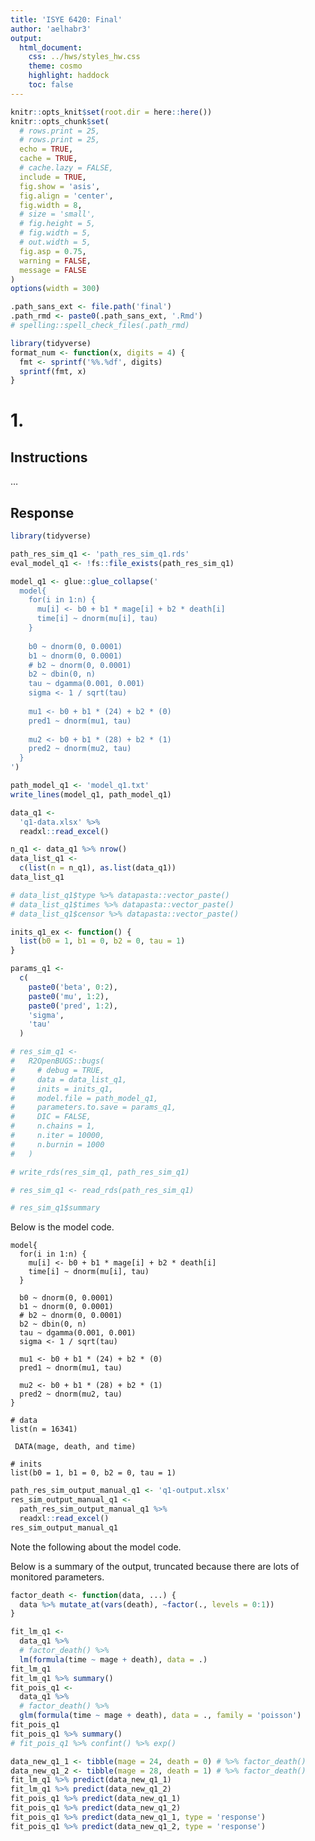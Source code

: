 ```yaml
---
title: 'ISYE 6420: Final'
author: 'aelhabr3'
output:
  html_document:
    css: ../hws/styles_hw.css
    theme: cosmo
    highlight: haddock
    toc: false
---
```


```r
knitr::opts_knit$set(root.dir = here::here())
knitr::opts_chunk$set(
  # rows.print = 25,
  # rows.print = 25,
  echo = TRUE,
  cache = TRUE,
  # cache.lazy = FALSE,
  include = TRUE,
  fig.show = 'asis',
  fig.align = 'center',
  fig.width = 8,
  # size = 'small',
  # fig.height = 5,
  # fig.width = 5,
  # out.width = 5,
  fig.asp = 0.75,
  warning = FALSE,
  message = FALSE
)
options(width = 300)
```

```r
.path_sans_ext <- file.path('final')
.path_rmd <- paste0(.path_sans_ext, '.Rmd')
# spelling::spell_check_files(.path_rmd)
```

```r
library(tidyverse)
format_num <- function(x, digits = 4) {
  fmt <- sprintf('%%.%df', digits)
  sprintf(fmt, x)
}
```

# 1. 

## Instructions

<instructions>
...
</instructions>


## Response

```r
library(tidyverse)
```

```r
path_res_sim_q1 <- 'path_res_sim_q1.rds'
eval_model_q1 <- !fs::file_exists(path_res_sim_q1)
```

```r
model_q1 <- glue::glue_collapse('
  model{
    for(i in 1:n) {
      mu[i] <- b0 + b1 * mage[i] + b2 * death[i]
      time[i] ~ dnorm(mu[i], tau)
    }
  
    b0 ~ dnorm(0, 0.0001)
    b1 ~ dnorm(0, 0.0001)
    # b2 ~ dnorm(0, 0.0001)
    b2 ~ dbin(0, n)
    tau ~ dgamma(0.001, 0.001)
    sigma <- 1 / sqrt(tau)
  
    mu1 <- b0 + b1 * (24) + b2 * (0)
    pred1 ~ dnorm(mu1, tau)
  
    mu2 <- b0 + b1 * (28) + b2 * (1)
    pred2 ~ dnorm(mu2, tau)
  }
')

path_model_q1 <- 'model_q1.txt'
write_lines(model_q1, path_model_q1)
```

```r
data_q1 <- 
  'q1-data.xlsx' %>% 
  readxl::read_excel()

n_q1 <- data_q1 %>% nrow()
data_list_q1 <-
  c(list(n = n_q1), as.list(data_q1))
data_list_q1
```

```r
# data_list_q1$type %>% datapasta::vector_paste()
# data_list_q1$times %>% datapasta::vector_paste()
# data_list_q1$censor %>% datapasta::vector_paste()
```

```r
inits_q1_ex <- function() {
  list(b0 = 1, b1 = 0, b2 = 0, tau = 1)
}

params_q1 <-
  c(
    paste0('beta', 0:2),
    paste0('mu', 1:2),
    paste0('pred', 1:2),
    'sigma',
    'tau'
  )
```

```r
# res_sim_q1 <-
#   R2OpenBUGS::bugs(
#     # debug = TRUE,
#     data = data_list_q1,
#     inits = inits_q1,
#     model.file = path_model_q1,
#     parameters.to.save = params_q1,
#     DIC = FALSE,
#     n.chains = 1,
#     n.iter = 10000,
#     n.burnin = 1000
#   )
```

```r
# write_rds(res_sim_q1, path_res_sim_q1)
```

```r
# res_sim_q1 <- read_rds(path_res_sim_q1)
```

```r
# res_sim_q1$summary
```

Below is the model code.

```
model{
  for(i in 1:n) {
    mu[i] <- b0 + b1 * mage[i] + b2 * death[i]
    time[i] ~ dnorm(mu[i], tau)
  }

  b0 ~ dnorm(0, 0.0001)
  b1 ~ dnorm(0, 0.0001)
  # b2 ~ dnorm(0, 0.0001)
  b2 ~ dbin(0, n)
  tau ~ dgamma(0.001, 0.001)
  sigma <- 1 / sqrt(tau)

  mu1 <- b0 + b1 * (24) + b2 * (0)
  pred1 ~ dnorm(mu1, tau)

  mu2 <- b0 + b1 * (28) + b2 * (1)
  pred2 ~ dnorm(mu2, tau)
}

# data
list(n = 16341)

 DATA(mage, death, and time) 

# inits
list(b0 = 1, b1 = 0, b2 = 0, tau = 1)
```

```r
path_res_sim_output_manual_q1 <- 'q1-output.xlsx'
res_sim_output_manual_q1 <- 
  path_res_sim_output_manual_q1 %>% 
  readxl::read_excel()
res_sim_output_manual_q1
```
Note the following about the model code.

Below is a summary of the output, truncated because there are lots of monitored parameters.

```r
factor_death <- function(data, ...) {
  data %>% mutate_at(vars(death), ~factor(., levels = 0:1))
}

fit_lm_q1 <-
  data_q1 %>% 
  # factor_death() %>% 
  lm(formula(time ~ mage + death), data = .)
fit_lm_q1
fit_lm_q1 %>% summary()
fit_pois_q1 <-
  data_q1 %>% 
  # factor_death() %>% 
  glm(formula(time ~ mage + death), data = ., family = 'poisson')
fit_pois_q1
fit_pois_q1 %>% summary()
# fit_pois_q1 %>% confint() %>% exp()

data_new_q1_1 <- tibble(mage = 24, death = 0) # %>% factor_death()
data_new_q1_2 <- tibble(mage = 28, death = 1) # %>% factor_death()
fit_lm_q1 %>% predict(data_new_q1_1)
fit_lm_q1 %>% predict(data_new_q1_2)
fit_pois_q1 %>% predict(data_new_q1_1)
fit_pois_q1 %>% predict(data_new_q1_2)
fit_pois_q1 %>% predict(data_new_q1_1, type = 'response')
fit_pois_q1 %>% predict(data_new_q1_2, type = 'response')

```

